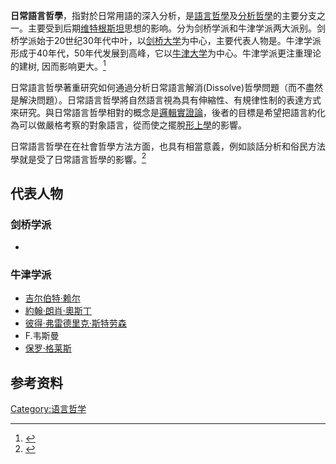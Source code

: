 '''日常語言哲學'''，指對於日常用語的深入分析，是[[語言哲學|語言哲學]]及[[分析哲學|分析哲學]]的主要分支之一。主要受到后期[[路德维希·维特根斯坦|维特根斯坦]]思想的影响。分为剑桥学派和牛津学派两大派别。剑桥学派始于20世纪30年代中叶，以[[剑桥大学|剑桥大学]]为中心，主要代表人物是{{le|约翰·威斯顿|John Wisdom}}。牛津学派形成于40年代，50年代发展到高峰，它以[[牛津大学|牛津大学]]为中心。牛津学派更注重理论的建树, 因而影响更大。<ref>{{Cite book|title=现代西方哲学新编|last=赵敦华|first=现代西方哲学新编|publisher=|year=2001|isbn=7-301-04511-5/ B·0188|location=北京|pages=175}}</ref>

日常語言哲學著重研究如何通過分析日常語言解消(Dissolve)哲學問題（而不盡然是解決問題）。日常語言哲學將自然語言視為具有伸縮性、有規律性制的表達方式來研究。與日常語言哲學相對的概念是[[逻辑实证主义|邏輯實證論]]，後者的目標是希望把語言約化為可以做嚴格考察的對象語言，從而使之擺脫[[形上學|形上學]]的影響。

日常語言哲學在在社會哲學方法方面，也具有相當意義，例如談話分析和俗民方法學就是受了日常語言哲學的影響。<ref>{{Cite book|title=社會學辭典|last=賈里|first=戴維|last2=朱莉亞|first2=賈里|publisher=貓頭鷹出版|year=1999|isbn=9579684626|location=台北|pages=479}}</ref>

== 代表人物 ==

=== 剑桥学派 ===

* {{le|约翰·威斯顿|John Wisdom}}

=== 牛津学派 ===

* [[吉尔伯特·赖尔|吉尔伯特·赖尔]]
* [[約翰·朗肖·奧斯丁|約翰·朗肖·奧斯丁]]
* [[彼得·弗雷德里克·斯特劳森|彼得·弗雷德里克·斯特劳森]]
*F.韦斯曼
* [[保羅·格萊斯|保罗·格莱斯]]

==参考资料==
<references />{{Philosophy navigation}}

[[Category:语言哲学|Category:语言哲学]]
{{Philo-stub}}